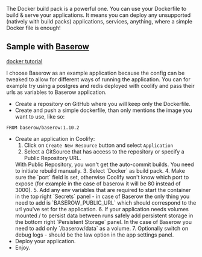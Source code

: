 The Docker build pack is a powerful one. You can use your Dockerfile to build & serve your applications. It means you can deploy any unsupported (natively with build packs) applications, services, anything, where a simple Docker file is enough!

## Sample with [Baserow](https://baserow.io/)

[docker tutorial](https://baserow.io/docs/installation%2Finstall-with-docker)

I choose Baserow as an example application because the config can be tweaked to allow for different ways of running the application. You can for example try using a postgres and redis deployed with coolify and pass their urls as variables to Baserow application.

- Create a repository on GitHub where you will keep only the Dockerfile.
- Create and push a simple dockerfile, than only mentions the image you want to use, like so:

```docker
FROM baserow/baserow:1.10.2
```

- Create an application in Coolify:
   1. Click on `Create New Resource` button and select `Application`
   2. Select a GitSource that has access to the repository or specify a Public Repository URL.
   <Tip>
   With Public Repository, you won't get the auto-commit builds. You need to initiate rebuild manually.
   </Tip>
   3. Select `Docker` as build pack.
   4. Make sure the `port` field is set, otherwise Coolify won't know which port to expose (for example in the case of baserow it will be 80 instead of 3000).
   5. Add any env variables that are required to start the container in the top right `Secrets` panel - in case of Baserow the only thing you need to add is `BASEROW_PUBLIC_URL` which should correspond to the url you've set for the application.
   6. If your application needs volumes mounted / to persist data between runs safely add persistent storage in the bottom right `Persistent Storage` panel. In the case of Baserow you need to add only `/baserow/data` as a volume.
   7. Optionally switch on debug logs - should be the law option in the app settings panel.
- Deploy your application.
- Enjoy.
